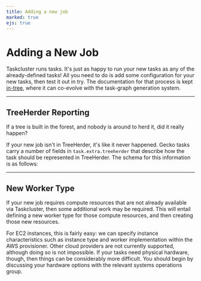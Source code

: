 ```yaml
---
title: Adding a new job
marked: true
ejs: true
---
```


# Adding a New Job

Taskcluster runs tasks.
It's just as happy to run your new tasks as any of the already-defined tasks!
All you need to do is add some configuration for your new tasks, then test it out in try.
The documentation for that process is kept [in-tree](https://firefox-source-docs.mozilla.org/taskcluster/taskcluster/how-tos.html), where it can co-evolve with the task-graph generation system.

---

## TreeHerder Reporting

If a tree is built in the forest, and nobody is around to herd it, did it really happen?

If your new job isn't in TreeHerder, it's like it never happened.
Gecko tasks carry a number of fields in `task.extra.treeherder` that describe how the task should be represented in TreeHerder.
The schema for this information is as follows:

<SchemaTable schema="/schemas/taskcluster-treeherder/v1/task-treeherder-config.json" />

---

## New Worker Type

If your new job requires compute resources that are not already available via Taskcluster, then some additional work may be required.
This will entail defining a new worker type for those compute resources, and then creating those new resources.

For EC2 instances, this is fairly easy: we can specify instance characteristics such as instance type and worker implementation within the AWS provisioner.
Other cloud providers are not currently supported, although doing so is not impossible.
If your tasks need physical hardware, though, then things can be considerably more difficult.
You should begin by discussing your hardware options with the relevant systems operations group.

